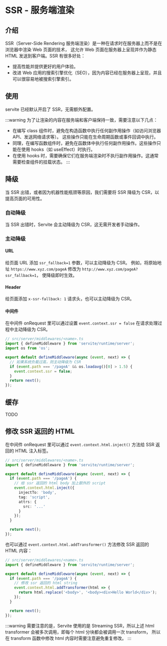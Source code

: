 # SSR - 服务端渲染

## 介绍

SSR（Server-Side Rendering 服务端渲染）是一种在请求时在服务器上而不是在浏览器中渲染 Web 页面的技术，
这允许 Web 页面在服务器上呈现并作为静态 HTML 发送到客户端。SSR 有很多好处：

- 提高性能并提供更好的用户体验。
- 改进 Web 应用的搜索引擎优化（SEO），因为内容已经在服务器上呈现，并且可以很容易地被搜索引擎索引。

## 使用

servite 已经默认开启了 SSR，无需额外配置。

:::warning
为了让渲染的内容在服务端和客户端保持一致，需要注意以下几点：

- 在编写 class 组件时，避免在构造函数中执行任何副作用操作（如访问浏览器 API、发送网络请求等）。
  这些操作只能在生命周期函数或事件回调中执行。
- 同理，在编写函数组件时，避免在函数体中执行任何副作用操作。这些操作只能在使用 hooks（如 useEffect）时执行。
- 在使用 hooks 时，需要确保它们在服务端渲染时不执行副作用操作。这通常需要检查组件的挂载状态。
:::

## 降级

当 SSR 出错，或者因为机器性能瓶颈等原因，我们需要将 SSR 降级为 CSR，以提高页面的可用性。

### 自动降级

当 SSR 出错时，Servite 会主动降级为 CSR，这无需开发者手动操作。

### 主动降级

#### URL

给页面 URL 添加 `ssr_fallback=1` 参数，可以主动降级为 CSR。
例如，将原始地址 `https://www.xyz.com/pageA` 修改为 `http://www.xyz.com/pageA?ssr_fallback=1`，
使降级即时生效。

#### Header

给页面添加 `x-ssr-fallback: 1` 请求头，也可以主动降级为 CSR。

#### 中间件

在中间件 onRequest 里可以通过设置 `event.context.ssr = false` 在请求处理过程中主动降级为 CSR。

```ts
// src/server/middlewares/<name>.ts
import { defineMiddleware } from 'servite/runtime/server';
import os from 'os';

export default defineMiddleware(async (event, next) => {
  // 如果系统负载过高，则主动降级为 CSR
  if (event.path === '/pageA' && os.loadavg()[0] > 1.5) {
    event.context.ssr = false;
  }
  return next();
});
```

## 缓存

TODO

## 修改 SSR 返回的 HTML

在中间件 onRequest 里可以通过 `event.context.html.inject()` 方法给 SSR 返回的 HTML 注入标签。

```ts
// src/server/middlewares/<name>.ts
import { defineMiddleware } from 'servite/runtime/server';

export default defineMiddleware(async (event, next) => {
  if (event.path === '/pageA') {
    // 给 ssr 返回的 html body 加上额外的 script
    event.context.html.inject({
      injectTo: 'body',
      tag: 'script',
      attrs: {
        src: '...'
      }
    });
  }

  return next();
});
```

也可以通过 `event.context.html.addTransformer()` 方法修改 SSR 返回的 HTML 内容：

```ts
// src/server/middlewares/<name>.ts
import { defineMiddleware } from 'servite/runtime/server';

export default defineMiddleware(async (event, next) => {
  if (event.path === '/pageA') {
    // 修改 ssr 返回的 html string
    event.context.html.addTransformer(html => {
      return html.replace('<body>', '<body><div>Hello World</div>');
    });
  }

  return next();
});
```

:::warning
需要注意的是，Servite 使用的是 Streaming SSR，所以上述 html transformer 会被多次调用，即每个 html 分块都会被调用一次 transform，
所以在 transform 函数中修改 html 内容时需要注意避免重复修改。
:::
